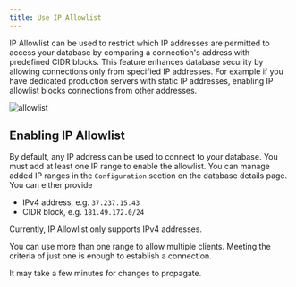 ```yaml
---
title: Use IP Allowlist
---
```


IP Allowlist can be used to restrict which IP addresses are permitted to access your database by comparing a connection's address with predefined CIDR blocks. This feature enhances database security by allowing connections only from specified IP addresses. For example if you have dedicated production servers with static IP addresses, enabling IP allowlist blocks connections from other addresses.

![allowlist](img/ipallowlist/ipallowlist.png)

## Enabling IP Allowlist
By default, any IP address can be used to connect to your database. You must add at least one IP range to enable the allowlist. You can manage added IP ranges in the `Configuration` section on the database details page. You can either provide 
- IPv4 address, e.g. `37.237.15.43`
- CIDR block, e.g. `181.49.172.0/24` 
<Info>
  Currently, IP Allowlist only supports IPv4 addresses.
</Info>

You can use more than one range to allow multiple clients. Meeting the criteria of just one is enough to establish a connection.

<Note>
  It may take a few minutes for changes to propagate.
</Note>
